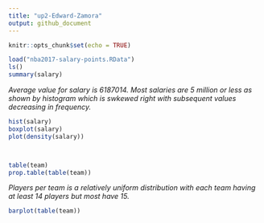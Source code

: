 ```yaml
---
title: "up2-Edward-Zamora"
output: github_document
---
```

```r
knitr::opts_chunk$set(echo = TRUE)
```


```r
load("nba2017-salary-points.RData")
ls()
summary(salary)
```

*Average value for salary is 6187014. Most salaries are 5 million or less as shown by histogram which is swkewed right with subsequent values decreasing in frequency.*

```r
hist(salary)
boxplot(salary)
plot(density(salary))



table(team)
prop.table(table(team))
```


*Players per team is a relatively uniform distribution with each team having at least 14 players but most have 15.*


```r
barplot(table(team))
```

